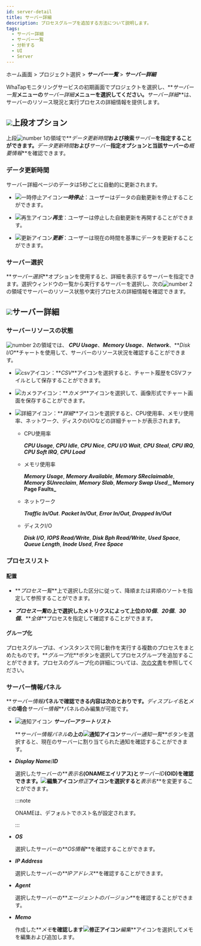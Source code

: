 ```yaml
---
id: server-detail
title: サーバー詳細
description: プロセスグループを追加する方法について説明します。
tags:
  - サーバー詳細
  - サーバー一覧
  - 分析する
  - UI
  - Server
---
```


ホーム画面 > プロジェクト選択 > **_サーバー一覧_** > **_サーバー詳細_**

WhaTapモニタリングサービスの初期画面でプロジェクトを選択し、**_サーバー一覧_**メニューの**_サーバー詳細_**メニューを選択してください。**_サーバー詳細_**は、サーバーのリソース現況と実行プロセスの詳細情報を提供します。

<ImgLang img='server-detail.png' desc='サーバー詳細'/>

## ![](/img/number-01.png)上段オプション

上段![number 1](/img/number-01.png)の領域で**_データ更新時間_**および検索**_サーバー_**を指定することができます。**_データ更新時間_**および**_サーバー_**指定オプションと当該サーバーの**_概要情報_**を確認できます。

### データ更新時間

サーバー詳細ページのデータは5秒ごとに自動的に更新されます。 

-   ![一時停止アイコン](/img/ic-s-pause.svg)**_一時停止_**：ユーザーはデータの自動更新を停止することができます。 

-   ![再生アイコン](/img/ic-play-grn.svg)**_再生_**：ユーザーは停止した自動更新を再開することができます。

-   ![更新アイコン](/img/ic-refresh2.svg)**_更新_**：ユーザーは現在の時間を基準にデータを更新することができます。

### サーバー選択

**_サーバー選択_**オプションを使用すると、詳細を表示するサーバーを指定できます。選択ウィンドウの一覧から実行するサーバーを選択し、次の![number 2](/img/number-02.png)の領域でサーバーのリソース状態や実行プロセスの詳細情報を確認できます。

## ![](/img/number-02.png)サーバー詳細

### サーバーリソースの状態

![number 2](/img/number-02.png)の領域では、 **_CPU Usage_**、**_Memory Usage_**、**_Network_**、**_Disk I/O_**チャートを使用して、サーバーのリソース状況を確認することができます。

-   ![csvアイコン](/img/ic-csv-download.svg)：**_CSV_**アイコンを選択すると、チャート履歴をCSVファイルとして保存することができます。

-   ![カメラアイコン](/img/ic-camera.svg)：**_カメラ_**アイコンを選択して、画像形式でチャート画面を保存することができます。

-   ![詳細アイコン](/img/ic-zoom-in.svg)：**_詳細_**アイコンを選択すると、CPU使用率、メモリ使用率、ネットワーク、ディスクのI/Oなどの詳細チャートが表示されます。

    -   CPU使用率

        **_CPU Usage_**, **_CPU Idle_**, **_CPU Nice_**, **_CPU I/O Wait_**, **_CPU Steal_**, **_CPU IRQ_**, **_CPU Soft IRQ_**, **_CPU Load_**

    -   メモリ使用率

        **_Memory Usage_**, **_Memory Available_**, **_Memory SReclaimable_**, **_Memory SUnreclaim_**, **_Memory Slab_**, **_Memory Swap Used_**,**_ Memory Page Faults_**

    -   ネットワーク

        **_Traffic In/Out_**. **_Packet In/Out_**, **_Error In/Out_**, **_Dropped In/Out_**

    -   ディスクI/O

        **_Disk I/O_**, **_IOPS Read/Write_**, **_Disk Bph Read/Write_**, **_Used Space_**, **_Queue Length_**, **_Inode Used_**, **_Free Space_**

### プロセスリスト

#### 配置

-   **_プロセス一覧_**上で選択した区分に従って、降順または昇順のソートを指定して参照することができます。 

-   **_プロセス一覧_**の上で選択したメトリクスによって上位の**_10個_**、**_20個_**、**_30個_**、**_全体_**プロセスを指定して確認することができます。 

#### グループ化

プロセスグループは、インスタンスで同じ動作を実行する複数のプロセスをまとめたものです。**_グループ化_**ボタンを選択してプロセスグループを追加することができます。プロセスのグループ化の詳細については、[次の文書](server-detail-process-group)を参照してください。

### サーバー情報パネル

**_サーバー情報_**パネルで確認できる内容は次のとおりです。**_ディスプレイ名_**と**_メモ_**の場合**_サーバー情報_**パネルのみ編集が可能です。

-   ![通知アイコン](/img/ic-alert.svg) **_サーバーアラートリスト_**

    **_サーバー情報パネル_**の上の![通知アイコン](/img/ic-alert.svg)**_サーバー通知一覧_**ボタンを選択すると、現在のサーバーに割り当てられた通知を確認することができます。

-   **_Display Name_**/**_ID_**

    選択したサーバーの**_表示名_**(ONAMEエイリアス)と**_サーバーID_**(OID)を確認できます。![編集アイコン](/img/ic-edit.svg)**_修正_**アイコンを選択すると**_表示名_**を変更することができます。 

    :::note

    ONAMEは、デフォルトでホスト名が設定されます。 

    :::

-   **_OS_**

    選択したサーバーの**_OS情報_**を確認することができます。

-   **_IP Address_**

    選択したサーバーの**_IPアドレス_**を確認することができます。

-   **_Agent_**

    選択したサーバーの**_エージェントのバージョン_**を確認することができます。

-   **_Memo_**

    作成した**_メモ_**を確認します![修正アイコン](/img/ic-edit.svg)**_編集_**アイコンを選択してメモを編集および追加します。

<!-- 

갱신 시간 이미지 

<div style={{textAlign: 'center'}}>

![sc](/img/server-detail-data.png)

</div>

-->
